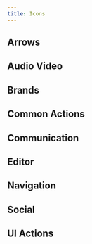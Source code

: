 ```yaml
---
title: Icons
---
```



<PandoIcons />

## Arrows

## Audio Video

## Brands

## Common Actions

## Communication

## Editor

## Navigation

## Social

## UI Actions
